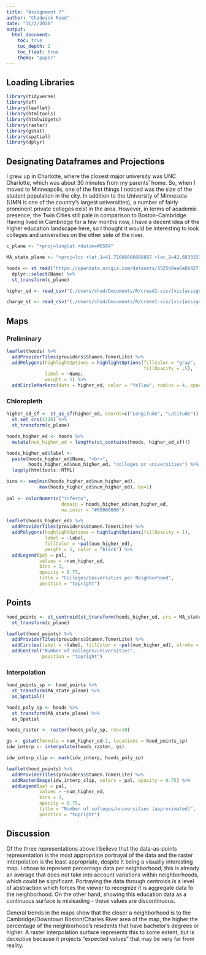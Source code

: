 ---
title: "Assignment 7"
author: "Chadwick Reed"
date: "11/2/2020"
output:
  html_document:
    toc: true
    toc_depth: 2
    toc_float: true
    theme: "paper"
---

## Loading Libraries

```{r load libraries, message=FALSE, results='hide', echo=FALSE}
library(tidyverse)
library(sf)
library(leaflet)
library(htmltools)
library(htmlwidgets)
library(raster)
library(gstat)
library(spatial)
library(dplyr)
```

## Designating Dataframes and Projections

I grew up in Charlotte, where the closest major university was UNC Charlotte, which was about 30 minutes from my parents' home. So, when I moved to Minneapolis, one of the first things I noticed was the size of the student population in the city. In addition to the University of Minnesota (UMN is one of the country's largest universities), a number of fairly prominent private colleges exist in the area. However, in terms of academic presence, the Twin Cities still pale in comparison to Boston-Cambridge. Having lived in Cambridge for a few months now, I have a decent idea of the higher education landscape here, so I thought it would be interesting to look colleges and universities on the other side of the river.

```{r, message=FALSE, results='hide', echo=FALSE}
c_plane <- "+proj=longlat +datum=WGS84"

MA_state_plane <- "+proj=lcc +lat_1=41.71666666666667 +lat_2=42.68333333333333 +lat_0=41 +lon_0=-71.5 +x_0=200000 +y_0=750000 +ellps=GRS80 +units=m +no_defs"

hoods <- st_read("https://opendata.arcgis.com/datasets/3525b0ee6e6b427f9aab5d0a1d0a1a28_0.kml", quiet = TRUE) %>%
  dplyr::select(Name) %>%
  st_transform(c_plane)

higher_ed <- read_csv("C:/Users/chad/Documents/R/creed1-vis/[vis]assignment7_files/higher_ed.csv") 

charge_st <- read_csv("C:/Users/chad/Documents/R/creed1-vis/[vis]assignment7_files/charge_st.csv")
```


## Maps

### Preliminary

```{r}
leaflet(hoods) %>%
  addProviderTiles(providers$Stamen.TonerLite) %>%
  addPolygons(highlightOptions = highlightOptions(fillColor = "gray", 
                                                  fillOpacity = .5),
              label = ~Name, 
              weight = 1) %>%
  addCircleMarkers(data = higher_ed, color = "Yellow", radius = 4, opacity = .9, label = higher_ed$Name)
```


### Chloropleth

```{r}
higher_ed_sf <- st_as_sf(higher_ed, coords=c("Longitude", "Latitude")) %>%
  st_set_crs(4326) %>%
  st_transform(c_plane)

hoods_higher_ed <- hoods %>%
  mutate(num_higher_ed = lengths(st_contains(hoods, higher_ed_sf)))
```
```{r}
hoods_higher_ed$label <-
  paste(hoods_higher_ed$Name, "<br>",
        hoods_higher_ed$num_higher_ed, "colleges or universities") %>%
  lapply(htmltools::HTML)

bins <- seq(min(hoods_higher_ed$num_higher_ed),
            max(hoods_higher_ed$num_higher_ed), by=1)
            
pal <- colorNumeric("inferno", 
                    domain = hoods_higher_ed$num_higher_ed,
                    na.color = "#00000000")

leaflet(hoods_higher_ed) %>%
  addProviderTiles(providers$Stamen.TonerLite) %>%
  addPolygons(highlightOptions = highlightOptions(fillOpacity = 1),
              label = ~label,
              fillColor = ~pal(num_higher_ed),
              weight = 1, color = "black") %>%
  addLegend(pal = pal,
            values = ~num_higher_ed,
            bins = 3,
            opacity = 0.75,
            title = "Colleges/Universities per Neighborhood",
            position = "topright")

```


## Points

```{r}
hood_points <- st_centroid(st_transform(hoods_higher_ed, crs = MA_state_plane)) %>%
  st_transform(c_plane)

leaflet(hood_points) %>%
  addProviderTiles(providers$Stamen.TonerLite) %>%
  addCircles(label = ~label, fillColor = ~pal(num_higher_ed), stroke = FALSE, radius = 200, fillOpacity = 0.5) %>%
  addControl("Number of colleges/universities",
             position = "topright")
```


### Interpolation

```{r, message=FALSE, results='hide', echo=FALSE}
hood_points_sp <- hood_points %>%
  st_transform(MA_state_plane) %>%
  as_Spatial()

hoods_poly_sp <- hoods %>%
  st_transform(MA_state_plane) %>%
  as_Spatial

hoods_raster <- raster(hoods_poly_sp, res=10)

gs <- gstat(formula = num_higher_ed~1, locations = hood_points_sp)
idw_interp <- interpolate(hoods_raster, gs)
```
```{r}
idw_interp_clip <- mask(idw_interp, hoods_poly_sp)

leaflet(hood_points) %>%
  addProviderTiles(providers$Stamen.TonerLite) %>%
  addRasterImage(idw_interp_clip, colors = pal, opacity = 0.75) %>%
  addLegend(pal = pal,
            values = ~num_higher_ed,
            bins = 3,
            opacity = 0.75,
            title = "Number of colleges/universities (approximated)",
            position = "topright")
```


## Discussion

Of the three representations above I believe that the data-as-points representation is the most appropriate portrayal of the data and the raster interpolation is the least appropriate, despite it being a visually interesting map. I chose to represent percentage data per neighborhood; this is already an average that does not take into account variations within neighborhoods, which could be significant. Portraying the data through centroids is a level of abstraction which forces the viewer to recognize it is aggregate data fo the neighborhood. On the other hand, showing this education data as a continuous surface is misleading - these values are discontinuous.

General trends in the maps show that the closer a neighborhood is to the Cambridge/Downtown Boston/Charles River area of the map, the higher the percentage of the neighborhood’s residents that have bachelor’s degrees or higher. A raster interpolation surface represents this to some extent, but is deceptive because it projects “expected values” that may be very far from reality.
